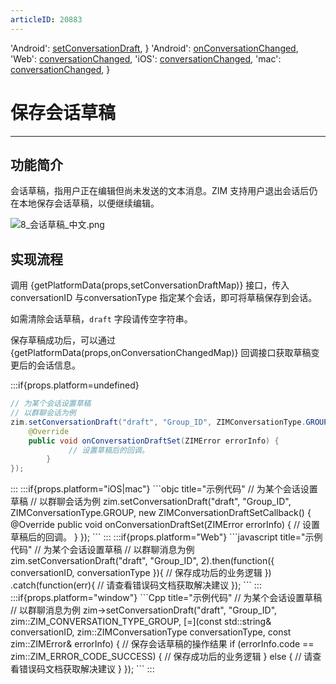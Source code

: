 ```yaml
---
articleID: 20883
---
```



  'Android': <a href='@setConversationDraft' target='_blank'>setConversationDraft</a>,
}
  'Android': <a href='@onConversationChanged' target='_blank'>onConversationChanged</a>,
  'Web': <a href='@conversationChanged' target='_blank'>conversationChanged</a>,
  'iOS': <a href='https://doc-zh.zego.im/article/api?doc=zim_API~objective-c_ios~protocol~ZIMEventHandler#zim-conversation-changed' target='_blank'>conversationChanged</a>,
  'mac': <a href='https://doc-zh.zego.im/article/api?doc=zim_API~objective-c_macos~protocol~ZIMEventHandler#zim-conversation-changed' target='_blank'>conversationChanged</a>,
}



# 保存会话草稿

- - -

## 功能简介

会话草稿，指用户正在编辑但尚未发送的文本消息。ZIM 支持用户退出会话后仍在本地保存会话草稿，以便继续编辑。

<Frame width="auto" height="auto">
  <img src="https://media-resource.spreading.io/docuo/workspace740/af061ebc6eaf0f12ae9e7f72235bd04e/030416263e.png" alt="8_会话草稿_中文.png"/>
</Frame>

## 实现流程

调用 {getPlatformData(props,setConversationDraftMap)} 接口，传入 conversationID 与conversationType 指定某个会话，即可将草稿保存到会话。

<Note title="说明">

如需清除会话草稿，`draft` 字段请传空字符串。
</Note>

保存草稿成功后，可以通过 {getPlatformData(props,onConversationChangedMap)} 回调接口获取草稿变更后的会话信息。

:::if{props.platform=undefined}
<CodeGroup>
```java title="示例代码"
// 为某个会话设置草稿
// 以群聊会话为例
zim.setConversationDraft("draft", "Group_ID", ZIMConversationType.GROUP, new ZIMConversationDraftSetCallback() {
    @Override
    public void onConversationDraftSet(ZIMError errorInfo) {
             // 设置草稿后的回调。
        }
});
```
</CodeGroup>
:::
:::if{props.platform="iOS|mac"}
<CodeGroup>
```objc title="示例代码"
// 为某个会话设置草稿
// 以群聊会话为例
zim.setConversationDraft("draft", "Group_ID", ZIMConversationType.GROUP, new ZIMConversationDraftSetCallback() {
    @Override
    public void onConversationDraftSet(ZIMError errorInfo) {
             // 设置草稿后的回调。
        }
});
```
</CodeGroup>
:::
:::if{props.platform="Web"}
<CodeGroup>
```javascript title="示例代码"
// 为某个会话设置草稿
// 以群聊消息为例
zim.setConversationDraft("draft", "Group_ID", 2).then(function({ conversationID, conversationType }){
        // 保存成功后的业务逻辑
    })
    .catch(function(err){
        // 请查看错误码文档获取解决建议
    });
```
</CodeGroup>
:::
:::if{props.platform="window"}
<CodeGroup>
```Cpp title="示例代码"
// 为某个会话设置草稿
// 以群聊消息为例
zim->setConversationDraft("draft", "Group_ID", zim::ZIM_CONVERSATION_TYPE_GROUP, [=](const std::string& conversationID, zim::ZIMConversationType conversationType, const zim::ZIMError& errorInfo) {
    // 保存会话草稿的操作结果
    if (errorInfo.code == zim::ZIM_ERROR_CODE_SUCCESS) {
        // 保存成功后的业务逻辑
    } else {
        // 请查看错误码文档获取解决建议
    }
});
```
</CodeGroup>
:::

